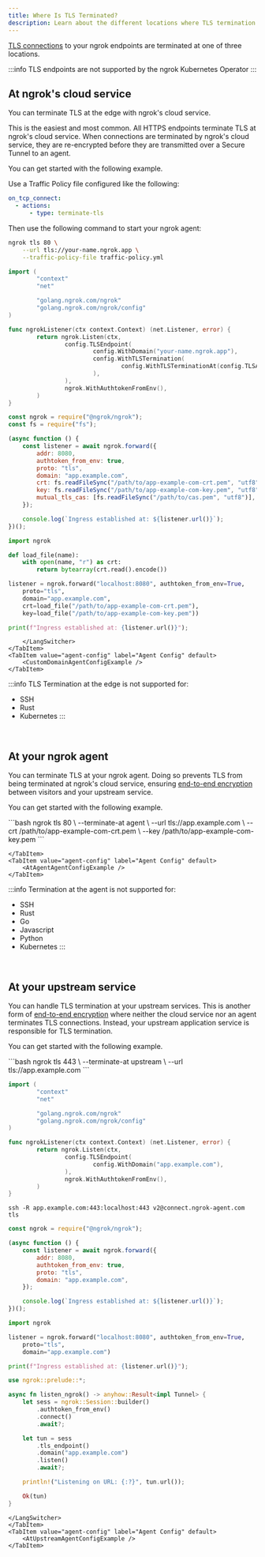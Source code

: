 ```yaml
---
title: Where Is TLS Terminated?
description: Learn about the different locations where TLS termination can occur in ngrok.
---
```





[TLS connections](/universal-gateway/tls/) to your ngrok endpoints are terminated at one of three locations.

:::info
TLS endpoints are not supported by the ngrok Kubernetes Operator
:::

## At ngrok's cloud service

You can terminate TLS at the edge with ngrok's cloud service.

This is the easiest and most common. All HTTPS endpoints terminate TLS at ngrok's cloud service. When connections are terminated by ngrok's cloud service, they are re-encrypted before they are transmitted over a Secure Tunnel to an agent.

You can get started with the following example.

<Tabs groupId="endpoint-type" queryString="ept">
	<TabItem value="agent-endpoint" label="Agent Endpoint">
		<ContentSwitcher languages={["bash"]} >

Use a Traffic Policy file configured like the following:

```yaml mode=traffic-policy
on_tcp_connect:
  - actions:
      - type: terminate-tls
```

Then use the following command to start your ngrok agent:

</ContentSwitcher>
<LangSwitcher>

```bash
ngrok tls 80 \
	--url tls://your-name.ngrok.app \
	--traffic-policy-file traffic-policy.yml
```

```go
import (
        "context"
        "net"

        "golang.ngrok.com/ngrok"
        "golang.ngrok.com/ngrok/config"
)

func ngrokListener(ctx context.Context) (net.Listener, error) {
        return ngrok.Listen(ctx,
                config.TLSEndpoint(
                        config.WithDomain("your-name.ngrok.app"),
                        config.WithTLSTermination(
                                config.WithTLSTerminationAt(config.TLSAtEdge),
                        ),
                ),
                ngrok.WithAuthtokenFromEnv(),
        )
}
```

```jsx
const ngrok = require("@ngrok/ngrok");
const fs = require("fs");

(async function () {
	const listener = await ngrok.forward({
		addr: 8080,
		authtoken_from_env: true,
		proto: "tls",
		domain: "app.example.com",
		crt: fs.readFileSync("/path/to/app-example-com-crt.pem", "utf8"),
		key: fs.readFileSync("/path/to/app-example-com-key.pem", "utf8"),
		mutual_tls_cas: [fs.readFileSync("/path/to/cas.pem", "utf8")],
	});

	console.log(`Ingress established at: ${listener.url()}`);
})();
```

```python
import ngrok

def load_file(name):
    with open(name, "r") as crt:
        return bytearray(crt.read().encode())

listener = ngrok.forward("localhost:8080", authtoken_from_env=True,
    proto="tls",
    domain="app.example.com",
    crt=load_file("/path/to/app-example-com-crt.pem"),
    key=load_file("/path/to/app-example-com-key.pem"))

print(f"Ingress established at: {listener.url()}");
```

    	</LangSwitcher>
    </TabItem>
    <TabItem value="agent-config" label="Agent Config" default>
    	<CustomDomainAgentConfigExample />
    </TabItem>

</Tabs>

:::info
TLS Termination at the edge is not supported for:

- SSH
- Rust
- Kubernetes
  :::

<br />

## At your ngrok agent

You can terminate TLS at your ngrok agent. Doing so prevents TLS from being terminated at ngrok's cloud service, ensuring [end-to-end encryption](/universal-gateway/tls/tls-termination/termination-mechanics/#end-to-end-encryption) between visitors and your upstream service.

You can get started with the following example.

<Tabs groupId="endpoint-type" queryString="ept">
	<TabItem value="agent-endpoint" label="Agent Endpoint">
```bash
ngrok tls 80 \
  --terminate-at agent \
  --url tls://app.example.com \
  --crt /path/to/app-example-com-crt.pem \
  --key /path/to/app-example-com-key.pem
```

    </TabItem>
    <TabItem value="agent-config" label="Agent Config" default>
    	<AtAgentAgentConfigExample />
    </TabItem>

</Tabs>

:::info
Termination at the agent is not supported for:

- SSH
- Rust
- Go
- Javascript
- Python
- Kubernetes
  :::

<br />

## At your upstream service

You can handle TLS termination at your upstream services. This is another form of [end-to-end encryption](/universal-gateway/tls/tls-termination/termination-mechanics/#end-to-end-encryption) where neither the cloud service nor an agent terminates TLS connections. Instead, your upstream application service is responsible for TLS termination.

You can get started with the following example.

<Tabs groupId="endpoint-type" queryString="ept">
	<TabItem value="agent-endpoint" label="Agent Endpoint">
	<LangSwitcher>
```bash
ngrok tls 443 \
  --terminate-at upstream \
  --url tls://app.example.com
```

```go
import (
        "context"
        "net"

        "golang.ngrok.com/ngrok"
        "golang.ngrok.com/ngrok/config"
)

func ngrokListener(ctx context.Context) (net.Listener, error) {
        return ngrok.Listen(ctx,
                config.TLSEndpoint(
                        config.WithDomain("app.example.com"),
                ),
                ngrok.WithAuthtokenFromEnv(),
        )
}
```

```ssh tabName="SSH"
ssh -R app.example.com:443:localhost:443 v2@connect.ngrok-agent.com tls
```

```jsx
const ngrok = require("@ngrok/ngrok");

(async function () {
	const listener = await ngrok.forward({
		addr: 8080,
		authtoken_from_env: true,
		proto: "tls",
		domain: "app.example.com",
	});

	console.log(`Ingress established at: ${listener.url()}`);
})();
```

```python
import ngrok

listener = ngrok.forward("localhost:8080", authtoken_from_env=True,
    proto="tls",
    domain="app.example.com")

print(f"Ingress established at: {listener.url()}");
```

```rust
use ngrok::prelude::*;

async fn listen_ngrok() -> anyhow::Result<impl Tunnel> {
    let sess = ngrok::Session::builder()
        .authtoken_from_env()
        .connect()
        .await?;

    let tun = sess
        .tls_endpoint()
        .domain("app.example.com")
        .listen()
        .await?;

    println!("Listening on URL: {:?}", tun.url());

    Ok(tun)
}
```

    </LangSwitcher>
    </TabItem>
    <TabItem value="agent-config" label="Agent Config" default>
    	<AtUpstreamAgentConfigExample />
    </TabItem>

</Tabs>
